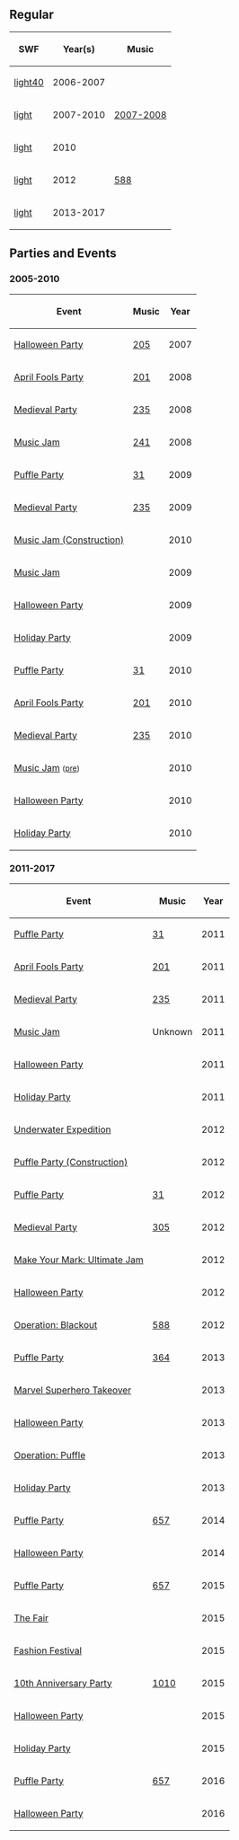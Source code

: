 {{CPW|Lighthouse|Farol}}

==Regular==
{|class="wikitable" border="1" style="margin: auto;" 
!SWF!!Year(s)!!Music
|-
|[[Media:ArtworkRoomsLight40.swf|light40]]||2006-2007||{{n/a}}
|-
|[[Media:Lighthouse2007.swf|light]]||2007-2010||[http://archives.clubpenguinwiki.info/swf.cpcheats.info/music/Old%20Lighthouse%20Music.swf 2007-2008]
|-
|[[Media:RoomsLight-January2010.swf|light]]||2010||{{n/a|?}}
|-
|[[Media:LightCurrent.swf|light]]||2012||[[Media:Music588.swf|588]]
|-
|[[Media:RoomsLight-Feb2013.swf|light]]||2013-2017||{{n/a|?}}
|}

==Parties and Events==
===2005-2010===
<center>
{|class="wikitable" border="1"
!Event
!Music
!Year
|-
|[[Media:RoomsLight-HalloweenParty2007.swf|Halloween Party]]||[[Media:Music205.swf|205]]||2007
|-
|[[Media:ArtworkRooms0328Light46.swf|April Fools Party]]||[[Media:Music201.swf|201]]||2008
|-
|[[Media:Rooms0516Light50.swf|Medieval Party]]||[[Media:Music235.swf|235]]||2008
|-
|[[Media:RoomsLight-MusicJam2008.swf|Music Jam]]||[[Media:Music241.swf|241]]||2008
|-
|[http://archives.clubpenguinwiki.info/swf.cpcheats.info/rooms/2009/puffle_party_febuary_2009/0220light.swf Puffle Party]||[[Media:Music31.swf|31]]||2009
|-
|[http://archives.clubpenguinwiki.info/swf.cpcheats.info/rooms/2009/medieval_party_2009/light.swf Medieval Party]||[[Media:Music235.swf|235]]||2009
|-
|[http://archives.clubpenguinwiki.info/swf.cpcheats.info/rooms/2009/music_jam_july_2009/construction/light.swf Music Jam (Construction)]||{{n/a}}||2010
|-
|[http://archives.clubpenguinwiki.info/swf.cpcheats.info/rooms/2009/music_jam_july_2009/light.swf Music Jam]||{{n/a|?}}||2009
|-
|[[Media:HalloweenParty2009RoomsLight.swf|Halloween Party]]||{{n/a}}||2009
|-
|[http://archives.clubpenguinwiki.info/swf.cpcheats.info/rooms/2009/christmas_december_2009/main_party/rooms/light.swf Holiday Party]||{{n/a|?}}||2009
|-
|[http://archives.clubpenguinwiki.info/swf.cpcheats.info/rooms/2010/puffle_party_febuary/light.swf Puffle Party]||[[Media:Music31.swf|31]]||2010
|-
|[http://archive.clubpenguinwiki.info/swf.cpcheats.info/rooms/2010/april_fools_party_april/light.swf April Fools Party]||[[Media:Music201.swf|201]]||2010
|-
|[http://archives.clubpenguinwiki.info/swf.cpcheats.info/rooms/2010/medieval_party_may/light.swf Medieval Party]||[[Media:Music235.swf|235]]||2010
|-
|[[Media:RoomsLight-MusicJam2010.swf|Music Jam]] <small>([[Media:RoomsLight-MusicJam2010Pre.swf|pre]])</small>||{{n/a|?}}||2010
|-
|[[Media:HalloweenParty2009RoomsLight.swf|Halloween Party]]||{{n/a}}||2010
|-
|[[Media:HolidayParty2010Light.swf|Holiday Party]]||{{n/a}}||2010
|}</center>

===2011-2017===
<center>
{|class="wikitable" border="1"
!Event
!Music
!Year
|-
|[[Media:PuffleParty2011Light.swf|Puffle Party]]||[[Media:Music31.swf|31]]||2011
|-
|[[Media:AprilFools%27Party2011Light.swf|April Fools Party]]||[[Media:Music201.swf|201]]||2011
|-
|[[Media:MedievalParty2011Light.swf|Medieval Party]]||[[Media:Music235.swf|235]]||2011
|-
|[[Media:MusicJam2011Light.swf|Music Jam]]||Unknown||2011
|-
|[[Media:HalloweenParty2011Light.swf|Halloween Party]]||{{n/a}}||2011
|-
|[[Media:HolidayParty2011Light1.swf|Holiday Party]]||{{n/a}}||2011
|-
|[[Media:UnderwaterExpeditionLight.swf|Underwater Expedition]]||{{n/a}}||2012
|-
|[[Media:PuffleParty2012ConstLight.swf|Puffle Party (Construction)]]||{{n/a}}||2012
|-
|[[Media:PuffleParty2012Light.swf|Puffle Party]]||[[Media:Music31.swf|31]]||2012
|-
|[[Media:MedievalParty2012light.swf|Medieval Party]]||[[Media:Music305.swf|305]]||2012
|-
|[[Media:UltimateJamLight.swf|Make Your Mark: Ultimate Jam]]||{{n/a}}||2012
|-
|[[Media:HalloweenParty2012Lighthouse.swf|Halloween Party]]||{{n/a}}||2012
|-
|[[Media:BlackoutLight.swf|Operation: Blackout]]||[[Media:Music588.swf|588]]||2012
|-
|[[Media:RoomsLight-PuffleParty2013.swf|Puffle Party]]||[[Media:Music364.swf|364]]||2013
|-
|[[Media:RoomsLight-Marvel2013.swf|Marvel Superhero Takeover]]||{{n/a}}||2013
|-
|[[Media:RoomsLight-HalloweenParty2013.swf|Halloween Party]]||{{n/a}}||2013
|-
|[[Media:OperationPuffleRoomsLight.swf|Operation: Puffle]]||{{n/a}}||2013
|-
|[[Media:RoomsLight-HolidayParty2013.swf|Holiday Party]]||{{n/a}}||2013
|-
|[[Media:RoomsLight-PuffleParty2014.swf|Puffle Party]]||[[Media:Music657.swf|657]]||2014
|-
|[[Media:RoomsLight-HalloweenParty2014.swf|Halloween Party]]||{{n/a}}||2014
|-
|[[Media:RoomsLight-PuffleParty2015.swf|Puffle Party]]||[[Media:Music657.swf|657]]||2015
|-
|[[Media:RoomsLight-TheFair2015.swf|The Fair]]||{{n/a}}||2015
|-
|[[Media:RoomsLight-TheFair2015.swf|Fashion Festival]]||{{n/a}}||2015
|-
|[[Media:10thAnniversaryPartyLighthouse.swf|10th Anniversary Party]]||[[Media:Music1010.swf|1010]]||2015
|-
|[[Media:Hallo15_light.swf|Halloween Party]]||{{n/a}}||2015
|-
|[[Media:RoomsLight-HolidayParty2015.swf|Holiday Party]]||{{n/a}}||2015
|-
|[[Media:RoomsLight-PuffleParty2016.swf|Puffle Party]]||[[Media:Music657.swf|657]]||2016
|-
|[[Media:Hallo15_light.swf|Halloween Party]]||{{n/a}}||2016
|}</center>

{{Places}}

